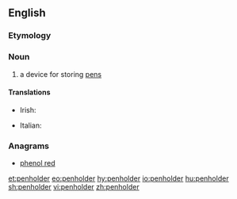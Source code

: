 ==English==

===Etymology===
{{compound|pen|holder|lang=en}}

===Noun===
{{en-noun}}

# a device for storing [[pen]]s

====Translations====
{{trans-top|a device for storing pens}}
* Irish: {{t|ga|cró pinn|m}}
{{trans-mid}}
* Italian: {{t|it|cannetta|f}}
{{trans-bottom}}

===Anagrams===
* [[phenol red#English|phenol red]]

[[et:penholder]]
[[eo:penholder]]
[[hy:penholder]]
[[io:penholder]]
[[hu:penholder]]
[[sh:penholder]]
[[vi:penholder]]
[[zh:penholder]]